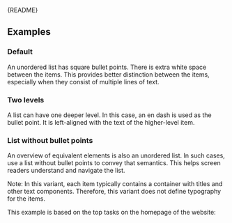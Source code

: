 
<Meta of={UnorderedListStories} />

<Markdown>{README}</Markdown>
## Examples

### Default

An unordered list has square bullet points.
There is extra white space between the items.
This provides better distinction between the items, especially when they consist of multiple lines of text.

<Canvas of={UnorderedListStories.Default} />

### Two levels

A list can have one deeper level.
In this case, an en dash is used as the bullet point.
It is left-aligned with the text of the higher-level item.

<Canvas of={UnorderedListStories.TwoLevels} />

### List without bullet points

An overview of equivalent elements is also an unordered list.
In such cases, use a list without bullet points to convey that semantics.
This helps screen readers understand and navigate the list.

Note: In this variant, each item typically contains a container with titles and other text components.
Therefore, this variant does not define typography for the items.

This example is based on the top tasks on the homepage of the website:

<Canvas of={UnorderedListStories.WithoutMarkers} />
